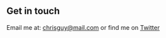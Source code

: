 ## Get in touch

Email me at: [chrisguy@mail.com](mailto:chrisguy@mail.com) or find me on [Twitter](https://www.twitter.com/Chris_GuyM)
